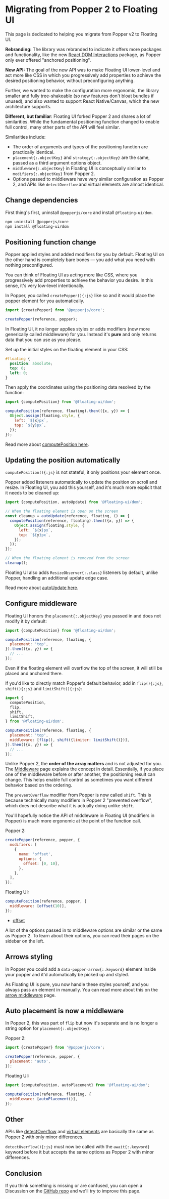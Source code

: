 # Migrating from Popper 2 to Floating UI

This page is dedicated to helping you migrate from Popper v2 to
Floating UI.

**Rebranding:** The library was rebranded to indicate it offers
more packages and functionality, like the new
[React DOM Interactions](/docs/react-dom-interactions) package,
as Popper only ever offered "anchored positioning".

**New API:** The goal of the new API was to make Floating UI
lower-level and act more like CSS in which you progressively add
properties to achieve the desired positioning behavior, without
preconfiguring anything.

Further, we wanted to make the configuration more ergonomic, the
library smaller and fully tree-shakeable (so new features don't
bloat bundles if unused), and also wanted to support React
Native/Canvas, which the new architecture supports.

**Different, but familiar**: Floating UI forked Popper 2 and
shares a lot of similarities. While the fundamental positioning
function changed to enable full control, many other parts of the
API will feel similar.

Similarities include:

- The order of arguments and types of the positioning function
  are practically identical.
- `placement{:.objectKey}` and `strategy{:.objectKey}` are the
  same, passed as a third argument options object.
- `middleware{:.objectKey}` in Floating UI is conceptually
  similar to `modifiers{:.objectKey}` from Popper 2.
- Options passed to middleware have very similar configuration as
  Popper 2, and APIs like `detectOverflow` and virtual elements
  are almost identical.

## Change dependencies

First thing's first, uninstall `@popperjs/core` and install
`@floating-ui/dom`.

```diff
npm uninstall @popperjs/core
npm install @floating-ui/dom
```

## Positioning function change

Popper applied styles and added modifiers for you by default.
Floating UI on the other hand is completely bare bones — you add
what you need with nothing preconfigured.

You can think of Floating UI as acting more like CSS, where you
progressively add properties to achieve the behavior you desire.
In this sense, it's very low-level intentionally.

In Popper, you called `createPopper(){:js}` like so and it would
place the popper element for you automatically.

```js
import {createPopper} from '@popperjs/core';

createPopper(reference, popper);
```

In Floating UI, it no longer applies styles or adds modifiers
(now more generically called middleware) for you. Instead it's
**pure** and only returns data that you can use as you please.

Set up the initial styles on the floating element in your CSS:

```css
#floating {
  position: absolute;
  top: 0;
  left: 0;
}
```

Then apply the coordinates using the positioning data resolved by
the function:

```js
import {computePosition} from '@floating-ui/dom';

computePosition(reference, floating).then(({x, y}) => {
  Object.assign(floating.style, {
    left: `${x}px`,
    top: `${y}px`,
  });
});
```

Read more about [computePosition here](/docs/computePosition).

## Updating the position automatically

`computePosition(){:js}` is not stateful, it only positions your
element once.

Popper added listeners automatically to update the position on
scroll and resize. In Floating UI, you add this yourself, and
it's much more explicit that it needs to be cleaned up:

```js
import {computePosition, autoUpdate} from '@floating-ui/dom';

// When the floating element is open on the screen
const cleanup = autoUpdate(reference, floating, () => {
  computePosition(reference, floating).then(({x, y}) => {
    Object.assign(floating.style, {
      left: `${x}px`,
      top: `${y}px`,
    });
  });
});

// When the floating element is removed from the screen
cleanup();
```

Floating UI also adds `ResizeObserver{:.class}` listeners by
default, unlike Popper, handling an additional update edge case.

Read more about [autoUpdate here](/docs/autoUpdate).

## Configure middleware

Floating UI honors the `placement{:.objectKey}` you passed in and
does not modify it by default:

```js
import {computePosition} from '@floating-ui/dom';

computePosition(reference, floating, {
  placement: 'top',
}).then(({x, y}) => {
  // ...
});
```

Even if the floating element will overflow the top of the screen,
it will still be placed and anchored there.

If you'd like to directly match Popper's default behavior, add in
`flip(){:js}`, `shift(){:js}` and `limitShift(){:js}`:

```js
import {
  computePosition,
  flip,
  shift,
  limitShift,
} from '@floating-ui/dom';

computePosition(reference, floating, {
  placement: 'top',
  middleware: [flip(), shift({limiter: limitShift()})],
}).then(({x, y}) => {
  // ...
});
```

Unlike Popper 2, the **order of the array matters** and is not
adjusted for you. The [Middleware](/docs/middleware) page
explains the concept in detail. Essentially, if you place one of
the middleware before or after another, the positioning result
can change. This helps enable full control as sometimes you want
different behavior based on the ordering.

The `preventOverflow` modifier from Popper is now called `shift`.
This is because technically many modifiers in Popper 2 "prevented
overflow", which does not describe what it is actually doing
unlike `shift`.

You'll hopefully notice the API of middleware in Floating UI
(modifiers in Popper) is much more ergonomic at the point of the
function call.

Popper 2:

```js
createPopper(reference, popper, {
  modifiers: [
    {
      name: 'offset',
      options: {
        offset: [0, 10],
      },
    },
  ],
});
```

Floating UI:

```js
computePosition(reference, popper, {
  middleware: [offset(10)],
});
```

- [offset](/docs/offset)

A lot of the options passed in to middleware options are similar
or the same as Popper 2. To learn about their options, you can
read their pages on the sidebar on the left.

## Arrows styling

In Popper you could add a `data-popper-arrow{:.keyword}` element
inside your popper and it'd automatically be picked up and
styled.

As Floating UI is pure, you now handle these styles yourself, and
you always pass an element in manually. You can read more about
this on the [arrow middleware](/docs/arrow) page.

## Auto placement is now a middleware

In Popper 2, this was part of `flip` but now it's separate and is
no longer a string option for `placement{:.objectKey}`.

Popper 2:

```js
import {createPopper} from '@popperjs/core';

createPopper(reference, popper, {
  placement: 'auto',
});
```

Floating UI:

```js
import {computePosition, autoPlacement} from '@floating-ui/dom';

computePosition(reference, floating, {
  middleware: [autoPlacement()],
});
```

## Other

APIs like [detectOverflow](/docs/detectOverflow) and
[virtual elements](/docs/virtual-elements) are basically the same
as Popper 2 with only minor differences.

`detectOverflow(){:js}` must now be called with the
`await{:.keyword}` keyword before it but accepts the same options
as Popper 2 with minor differences.

## Conclusion

If you think something is missing or are confused, you can open a
Discussion on the
[GitHub repo](https://github.com/floating-ui/floating-ui) and
we'll try to improve this page.

